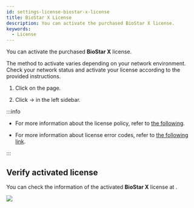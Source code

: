 ```yaml
---
id: settings-license-biostar-x-license
title: BioStar X License
description: You can activate the purchased BioStar X license.
keywords:
  - License
---
```


You can activate the purchased **BioStar X** license.

The method to activate <Cmd sid='setting.menu.license.biostarXLicense' /> varies depending on your network environment. Check your network status and activate your license according to the provided instructions.

1. Click <Cmd sid='shell.header.setting' /> on the <Cmd sid='shell.header.launcher' /> page.

2. Click <Cmd sid='setting.menu.license.root' /> → <Cmd sid='setting.menu.license.biostarXLicense' /> in the left sidebar.

:::info

* For more information about the license policy, refer to [the following](licensing).

* For more information about license error codes, refer to [the following link](https://reprisesoftware.com/docs/isv/appendix/appendix-b-rlm-status-values.html).

:::


<DocumentA />

## Verify activated license

You can check the information of the activated **BioStar X** license at <Cmd sid='setting.xlicense.myLicense' product='2' />.

<Image src='/img/biostarx-settings-license-active-license.png' />
